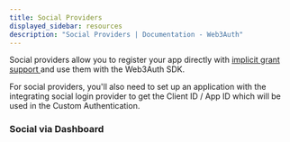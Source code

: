 ```yaml
---
title: Social Providers
displayed_sidebar: resources
description: "Social Providers | Documentation - Web3Auth"
---
```



Social providers allow you to register your app directly with [implicit grant support ](https://oauth.net/2/grant-types/implicit/)and use them with
the Web3Auth SDK.

For social providers, you'll also need to set up an application with the integrating social login provider to get the Client ID / App ID which will be
used in the Custom Authentication.

### Social via Dashboard

<SocialTiles />

